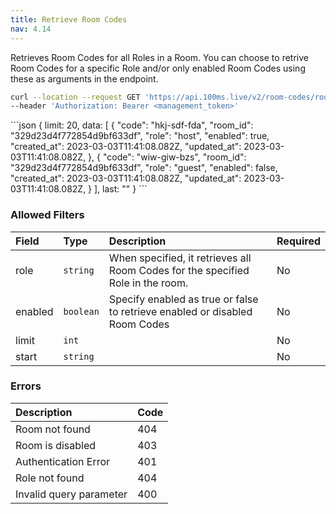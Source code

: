 ```yaml
---
title: Retrieve Room Codes
nav: 4.14
---
```


Retrieves Room Codes for all Roles in a Room. You can choose to retrive Room Codes for a specific Role and/or only enabled Room Codes using these as arguments in the endpoint. 

<GetRequest title="https://api.100ms.live/v2/room-codes/room/<room_id>/" />
<Request id="req-comp-0">

```bash
curl --location --request GET 'https://api.100ms.live/v2/room-codes/room/<room_id>/' \
--header 'Authorization: Bearer <management_token>' 
```
</Request>
   
<ResponseBox id="resp-0" status="200 OK">
```json
    {
    	limit: 20,
    	data: [
    		{
    			"code": "hkj-sdf-fda",
    			"room_id": "329d23d4f772854d9bf633df",
    			"role": "host",
    			"enabled": true,
    			"created_at": 2023-03-03T11:41:08.082Z,
    			"updated_at": 2023-03-03T11:41:08.082Z,
    		},
    		{
    			"code": "wiw-giw-bzs",
    			"room_id": "329d23d4f772854d9bf633df",
    			"role": "guest",
    			"enabled": false,
    			"created_at": 2023-03-03T11:41:08.082Z,
    			"updated_at": 2023-03-03T11:41:08.082Z,
    		}
    	],
    	last: ""
    }
    ```
</ResponseBox>    
 
### Allowed Filters  

| Field   | Type     | Description                                                           | Required |
| :----- | :------- | :----------------------------------------------------------------------- | :------- |
| role | `string` | When specified, it retrieves all Room Codes for the specified Role in the room. | No       |
| enabled | `boolean` | Specify enabled as true or false to retrieve enabled or disabled Room Codes | No       |
| limit | `int` |  | No       |
| start | `string` |  | No       |


 ### Errors
 
 | Description | Code |
 | :--- | :--- |
 | Room not found | 404 |
 | Room is disabled | 403 |
 | Authentication Error | 401 |
 | Role not found | 404 |
 | Invalid query parameter | 400 |
